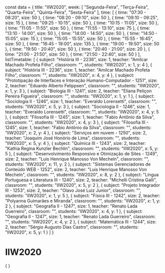 const data = {
  title: "IIW2020",
  week: [
    "Segunda-Feira",
    "Terça-Feira",
    "Quarta-Feira",
    "Quinta-Feira",
    "Sexta-Feira"
  ],
  time: [
    {
      time: "07:30 - 08:20",
      size: 50
    },
    {
      time: "08:20 - 09:10",
      size: 50
    },
    {
      time: "09:10 - 09:25",
      size: 15
    },
    {
      time: "09:25 - 10:15",
      size: 50
    },
    {
      time: "10:15 - 11:05",
      size: 50
    },
    {
      time: "11:05 - 11:55",
      size: 50
    },
    {
      time: "11:55 - 13:10",
      size: 75
    },
    {
      time: "13:10 - 14:00",
      size: 50
    },
    {
      time: "14:00 - 14:50",
      size: 50
    },
    {
      time: "14:50 - 15:05",
      size: 15
    },
    {
      time: "15:05 - 15:55",
      size: 50
    },
    {
      time: "15:55 - 16:45",
      size: 50
    },
    {
      time: "16:45 - 19:00",
      size: 135
    },
    {
      time: "19:00 - 19:50",
      size: 50
    },
    {
      time: "19:50 - 20:40",
      size: 50
    },
    {
      time: "20:40 - 21:00",
      size: 20
    },
    {
      time: "21:00 - 21:50",
      size: 50
    },
    {
      time: "21:50 - 22:40",
      size: 50
    }
  ],
  listTimetable: [
    {
      subject: "História III - 2236",
      size: 1,
      teacher: "Amilcar Machado Profeta Filho",
      classroom: "",
      students: "IIW2020",
      x: 1,
      y: 4
    },
    {
      subject: "História III - 2236",
      size: 1,
      teacher: "Amilcar Machado Profeta Filho",
      classroom: "",
      students: "IIW2020",
      x: 4,
      y: 4
    },
    {
      subject: "Prototipação de Interfaces e Interação Humano-Computador - 1251",
      size: 2,
      teacher: "Eduardo Alberto Felippsen",
      classroom: "",
      students: "IIW2020",
      x: 1,
      y: 3
    },
    {
      subject: "Biologia III - 1241",
      size: 2,
      teacher: "Eliana Peliçon Pereira Figueira",
      classroom: "",
      students: "IIW2020",
      x: 1,
      y: 1
    },
    {
      subject: "Sociologia II - 1246",
      size: 1,
      teacher: "Everaldo Lorensetti",
      classroom: "",
      students: "IIW2020",
      x: 5,
      y: 3
    },
    {
      subject: "Sociologia II - 1246",
      size: 1,
      teacher: "Everaldo Lorensetti",
      classroom: "",
      students: "IIW2020",
      x: 4,
      y: 5
    },
    {
      subject: "Filosofia III - 1245",
      size: 1,
      teacher: "Fabio Antônio da Silva",
      classroom: "",
      students: "IIW2020",
      x: 4,
      y: 3
    },
    {
      subject: "Filosofia III - 1245",
      size: 1,
      teacher: "Fabio Antônio da Silva",
      classroom: "",
      students: "IIW2020",
      x: 2,
      y: 4
    },
    {
      subject: "Serviços em nuvem - 1250",
      size: 2,
      teacher: "Joaquim José Honório de Lima",
      classroom: "",
      students: "IIW2020",
      x: 5,
      y: 4
    },
    {
      subject: "Química III - 1243",
      size: 2,
      teacher: "Kathia Regina Kunzler Bechlin",
      classroom: "",
      students: "IIW2020",
      x: 5,
      y: 5
    },
    {
      subject: "Desenvolvimento Responsivo e Otimização de Sites - 1249",
      size: 2,
      teacher: "Luis Henrique Manosso Von Mecheln",
      classroom: "",
      students: "IIW2020",
      x: 11,
      y: 2
    },
    {
      subject: "Sistemas Gerenciadores de Conteúdo WEB - 1252",
      size: 2,
      teacher: "Luis Henrique Manosso Von Mecheln",
      classroom: "",
      students: "IIW2020",
      x: 8,
      y: 2
    },
    {
      subject: "Língua Portuguesa e Literatura III - 1240",
      size: 2,
      teacher: "Michelli Cristina Galli",
      classroom: "",
      students: "IIW2020",
      x: 5,
      y: 2
    },
    {
      subject: "Projeto Integrador III - 1253",
      size: 2,
      teacher: "Olavo José Luiz Junior",
      classroom: "",
      students: "IIW2020",
      x: 1,
      y: 5
    },
    {
      subject: "Física III - 1242",
      size: 2,
      teacher: "Polyanna Guimarães e Miranda",
      classroom: "",
      students: "IIW2020",
      x: 1,
      y: 2
    },
    {
      subject: "Geografia II - 1247",
      size: 1,
      teacher: "Renato Lada Guerreiro",
      classroom: "",
      students: "IIW2020",
      x: 4,
      y: 1
    },
    {
      subject: "Geografia II - 1247",
      size: 1,
      teacher: "Renato Lada Guerreiro",
      classroom: "",
      students: "IIW2020",
      x: 4,
      y: 2
    },
    {
      subject: "Matemática III - 1244",
      size: 2,
      teacher: "Sérgio Augusto Dias Castro",
      classroom: "",
      students: "IIW2020",
      x: 5,
      y: 1
    }
  ]
}

# IIW2020

<div>
    {
        <Grid
            title={data.title}
            weekDays={data.week}
            time={data.time}
            listClasses={data.listTimetable}
        />
    }
</div>